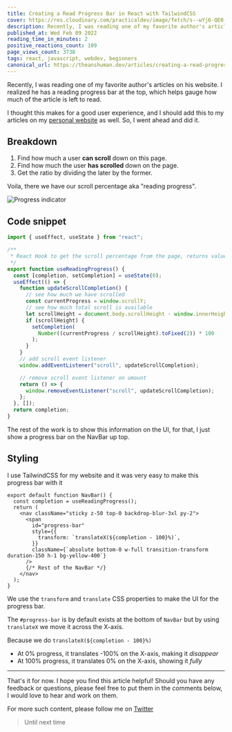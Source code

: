 ```yaml
---
title: Creating a Read Progress Bar in React with TailwindCSS
cover: https://res.cloudinary.com/practicaldev/image/fetch/s--wYj6-QE0--/c_imagga_scale,f_auto,fl_progressive,h_420,q_auto,w_1000/https://dev-to-uploads.s3.amazonaws.com/uploads/articles/49a5779ennir28dun3gx.png
description: Recently, I was reading one of my favorite author's articles on his website. I realized he has a...
published_at: Wed Feb 09 2022
reading_time_in_minutes: 2
positive_reactions_count: 109
page_views_count: 3738
tags: react, javascript, webdev, beginners
canonical_url: https://theanshuman.dev/articles/creating-a-read-progress-bar-in-react-and-tailwindcss-g1n
---
```


Recently, I was reading one of my favorite author's articles on his website. I realized he has a reading progress bar at the top, which helps gauge how much of the article is left to read. 

I thought this makes for a good user experience, and I should add this to my articles on my [personal website](https://theanshuman.dev/articles/creating-a-read-progress-bar-in-react-and-tailwindcss-g1n) as well. So, I went ahead and did it.

## Breakdown

1. Find how much a user **can scroll** down on this page.
2. Find how much the user **has scrolled** down on the page.
3. Get the ratio by dividing the later by the former.

Voila, there we have our scroll percentage aka "reading progress".

![Progress indicator](https://dev-to-uploads.s3.amazonaws.com/uploads/articles/3144b3bjmiwxg03ox6q6.png) 

## Code snippet

```ts
import { useEffect, useState } from "react";

/**
 * React Hook to get the scroll percentage from the page, returns value from 0 to 100
 */
export function useReadingProgress() {
  const [completion, setCompletion] = useState(0);
  useEffect(() => {
    function updateScrollCompletion() {
      // see how much we have scrolled
      const currentProgress = window.scrollY;
      // see how much total scroll is available
      let scrollHeight = document.body.scrollHeight - window.innerHeight;
      if (scrollHeight) {
        setCompletion(
          Number((currentProgress / scrollHeight).toFixed(2)) * 100
        );
      }
    }
    // add scroll event listener
    window.addEventListener("scroll", updateScrollCompletion);

    // remove scroll event listener on umount
    return () => {
      window.removeEventListener("scroll", updateScrollCompletion);
    };
  }, []);
  return completion;
}
```



The rest of the work is to show this information on the UI, for that, I just show a progress bar on the NavBar up top.

## Styling

I use TailwindCSS for my website and it was very easy to make this progress bar with it

```tsx
export default function NavBar() {
  const completion = useReadingProgress();
  return (
    <nav className="sticky z-50 top-0 backdrop-blur-3xl py-2">
      <span
        id="progress-bar"
        style={{
          transform: `translateX(${completion - 100}%)`,
        }}
        className={`absolute bottom-0 w-full transition-transform duration-150 h-1 bg-yellow-400`}
      />
      {/* Rest of the NavBar */}
    </nav>
  );
}
```

We use the `transform` and `translate` CSS properties to make the UI for the progress bar.

The `#progress-bar` is by default exists at the bottom of `NavBar` but by using `translateX` we move it across the X-axis.

Because we do `translateX(${completion - 100}%)`

- At 0% progress, it translates -100% on the X-axis,  making it _disappear_
- At 100% progress, it translates 0% on the X-axis, showing it _fully_

--- 

That's it for now. I hope you find this article helpful! Should you have any feedback or questions, please feel free to put them in the comments below, I would love to hear and work on them.

For more such content, please follow me on [Twitter](https://twitter.com/sun_anshuman)

> Until next time

 

    